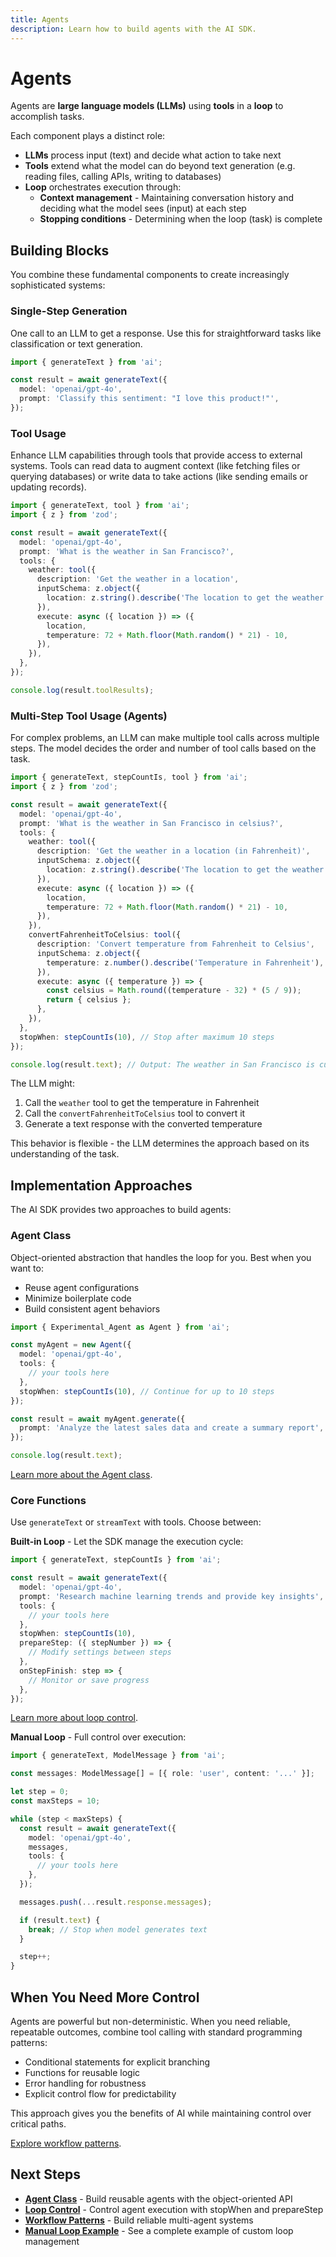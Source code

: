 ```yaml
---
title: Agents
description: Learn how to build agents with the AI SDK.
---
```


# Agents

Agents are **large language models (LLMs)** using **tools** in a **loop** to accomplish tasks.

Each component plays a distinct role:

- **LLMs** process input (text) and decide what action to take next
- **Tools** extend what the model can do beyond text generation (e.g. reading files, calling APIs, writing to databases)
- **Loop** orchestrates execution through:
  - **Context management** - Maintaining conversation history and deciding what the model sees (input) at each step
  - **Stopping conditions** - Determining when the loop (task) is complete

## Building Blocks

You combine these fundamental components to create increasingly sophisticated systems:

### Single-Step Generation

One call to an LLM to get a response. Use this for straightforward tasks like classification or text generation.

```ts
import { generateText } from 'ai';

const result = await generateText({
  model: 'openai/gpt-4o',
  prompt: 'Classify this sentiment: "I love this product!"',
});
```

### Tool Usage

Enhance LLM capabilities through tools that provide access to external systems. Tools can read data to augment context (like fetching files or querying databases) or write data to take actions (like sending emails or updating records).

```ts
import { generateText, tool } from 'ai';
import { z } from 'zod';

const result = await generateText({
  model: 'openai/gpt-4o',
  prompt: 'What is the weather in San Francisco?',
  tools: {
    weather: tool({
      description: 'Get the weather in a location',
      inputSchema: z.object({
        location: z.string().describe('The location to get the weather for'),
      }),
      execute: async ({ location }) => ({
        location,
        temperature: 72 + Math.floor(Math.random() * 21) - 10,
      }),
    }),
  },
});

console.log(result.toolResults);
```

### Multi-Step Tool Usage (Agents)

For complex problems, an LLM can make multiple tool calls across multiple steps. The model decides the order and number of tool calls based on the task.

```ts
import { generateText, stepCountIs, tool } from 'ai';
import { z } from 'zod';

const result = await generateText({
  model: 'openai/gpt-4o',
  prompt: 'What is the weather in San Francisco in celsius?',
  tools: {
    weather: tool({
      description: 'Get the weather in a location (in Fahrenheit)',
      inputSchema: z.object({
        location: z.string().describe('The location to get the weather for'),
      }),
      execute: async ({ location }) => ({
        location,
        temperature: 72 + Math.floor(Math.random() * 21) - 10,
      }),
    }),
    convertFahrenheitToCelsius: tool({
      description: 'Convert temperature from Fahrenheit to Celsius',
      inputSchema: z.object({
        temperature: z.number().describe('Temperature in Fahrenheit'),
      }),
      execute: async ({ temperature }) => {
        const celsius = Math.round((temperature - 32) * (5 / 9));
        return { celsius };
      },
    }),
  },
  stopWhen: stepCountIs(10), // Stop after maximum 10 steps
});

console.log(result.text); // Output: The weather in San Francisco is currently _°C.
```

The LLM might:

1. Call the `weather` tool to get the temperature in Fahrenheit
2. Call the `convertFahrenheitToCelsius` tool to convert it
3. Generate a text response with the converted temperature

This behavior is flexible - the LLM determines the approach based on its understanding of the task.

## Implementation Approaches

The AI SDK provides two approaches to build agents:

### Agent Class

Object-oriented abstraction that handles the loop for you. Best when you want to:

- Reuse agent configurations
- Minimize boilerplate code
- Build consistent agent behaviors

```ts
import { Experimental_Agent as Agent } from 'ai';

const myAgent = new Agent({
  model: 'openai/gpt-4o',
  tools: {
    // your tools here
  },
  stopWhen: stepCountIs(10), // Continue for up to 10 steps
});

const result = await myAgent.generate({
  prompt: 'Analyze the latest sales data and create a summary report',
});

console.log(result.text);
```

[Learn more about the Agent class](/docs/agents/agent-class).

### Core Functions

Use `generateText` or `streamText` with tools. Choose between:

**Built-in Loop** - Let the SDK manage the execution cycle:

```ts
import { generateText, stepCountIs } from 'ai';

const result = await generateText({
  model: 'openai/gpt-4o',
  prompt: 'Research machine learning trends and provide key insights',
  tools: {
    // your tools here
  },
  stopWhen: stepCountIs(10),
  prepareStep: ({ stepNumber }) => {
    // Modify settings between steps
  },
  onStepFinish: step => {
    // Monitor or save progress
  },
});
```

[Learn more about loop control](/docs/agents/loop-control).

**Manual Loop** - Full control over execution:

```ts
import { generateText, ModelMessage } from 'ai';

const messages: ModelMessage[] = [{ role: 'user', content: '...' }];

let step = 0;
const maxSteps = 10;

while (step < maxSteps) {
  const result = await generateText({
    model: 'openai/gpt-4o',
    messages,
    tools: {
      // your tools here
    },
  });

  messages.push(...result.response.messages);

  if (result.text) {
    break; // Stop when model generates text
  }

  step++;
}
```

## When You Need More Control

Agents are powerful but non-deterministic. When you need reliable, repeatable outcomes, combine tool calling with standard programming patterns:

- Conditional statements for explicit branching
- Functions for reusable logic
- Error handling for robustness
- Explicit control flow for predictability

This approach gives you the benefits of AI while maintaining control over critical paths.

[Explore workflow patterns](/docs/agents/workflows).

## Next Steps

- **[Agent Class](/docs/agents/agent-class)** - Build reusable agents with the object-oriented API
- **[Loop Control](/docs/agents/loop-control)** - Control agent execution with stopWhen and prepareStep
- **[Workflow Patterns](/docs/agents/workflows)** - Build reliable multi-agent systems
- **[Manual Loop Example](/cookbook/node/manual-agent-loop)** - See a complete example of custom loop management
